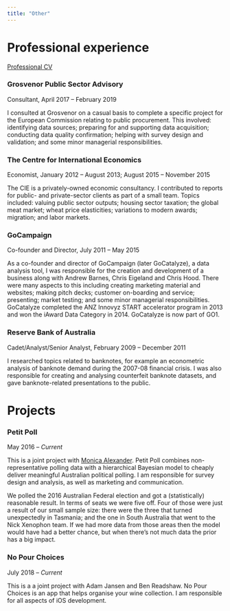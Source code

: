 ```yaml
---
title: "Other"
---
```


# Professional experience

[Professional CV](pdfs/2019-09-04-canada_cv-professional-RohanAlexander.pdf)

### Grosvenor Public Sector Advisory

Consultant,   April 2017 -- February 2019

I consulted at Grosvenor on a casual basis to complete a specific project for the European Commission relating to public procurement. This involved: identifying data sources; preparing for and supporting data acquisition; conducting data quality confirmation; helping with survey design and validation; and some minor managerial responsibilities.


### The Centre for International Economics

Economist, January 2012 -- August 2013; August 2015 -- November 2015

The CIE is a privately-owned economic consultancy. I contributed to reports for public- and private-sector clients as part of a small team. Topics included: valuing public sector outputs; housing sector taxation; the global meat market; wheat price elasticities; variations to modern awards; migration; and labor markets.


### GoCampaign

Co-founder and Director, July 2011 -- May 2015

As a co-founder and director of GoCampaign (later GoCatalyze), a data analysis tool, I was responsible for the creation and development of a business along with Andrew Barnes, Chris Eigeland and Chris Hood. There were many aspects to this including creating marketing material and websites; making pitch decks; customer on-boarding and service; presenting; market testing; and some minor managerial responsibilities. GoCatalyze completed the ANZ Innovyz START accelerator program in 2013 and won the iAward Data Category in 2014. GoCatalyze is now part of GO1. 


### Reserve Bank of Australia

Cadet/Analyst/Senior Analyst, February 2009 -- December 2011

I researched topics related to banknotes, for example an econometric analysis of banknote demand during the 2007-08 financial crisis. I was also responsible for creating and analysing counterfeit banknote datasets, and gave banknote-related presentations to the public.




# Projects

### Petit Poll

May 2016 -- *Current*

This is a joint project with [Monica Alexander](https://www.monicaalexander.com). Petit Poll combines non-representative polling data with a hierarchical Bayesian model to cheaply deliver meaningful Australian political polling. I am responsible for survey design and analysis, as well as marketing and communication.

We polled the 2016 Australian Federal election and got a (statistically) reasonable result. In terms of seats we were five off. Four of those were just a result of our small sample size: there were the three that turned unexpectedly in Tasmania; and the one in South Australia that went to the Nick Xenophon team. If we had more data from those areas then the model would have had a better chance, but when there’s not much data the prior has a big impact.

### No Pour Choices 

July 2018 -- *Current*

This is a a joint project with Adam Jansen and Ben Readshaw. No Pour Choices is an app that helps organise your wine collection. I am responsible for all aspects of iOS development.

